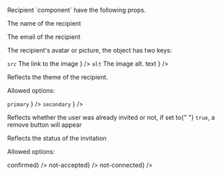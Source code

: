 
<PackageInstallGuide packageName="@wpmudev/sui-recipient" />

<Section title="Props" border={true}>
	<p>Recipient `component` have the following props.</p>
	<Section
		title={{ content: "userName", tag: "string", small: true }}
		style={{ paddingTop: 0, paddingLeft: 20, paddingRight: 0 }}
	>
		<p>The name of the recipient</p>
	</Section>
	<Section
		title={{ content: "userEmail", tag: "string", small: true }}
		style={{ paddingTop: 0, paddingLeft: 20, paddingRight: 0 }}
	>
		<p>The email of the recipient</p>
	</Section>
	<Section
		title={{ content: "userImage", tag: "object", small: true }}
		style={{ paddingTop: 0, paddingLeft: 20, paddingRight: 0 }}
	>
		<p>The recipient's avatar or picture, the object has two keys:</p>
		<List>
			<span
				label={
					<>
						<Code small={true}>src</Code> The link to the image
					</>
				}
			/>
			<span
				label={
					<>
						<Code small={true}>alt</Code> The image alt. text
					</>
				}
			/>
		</List>
	</Section>
	<Section
		title={{ content: "appearance", tag: "string", small: true }}
		style={{ paddingTop: 0, paddingLeft: 20, paddingRight: 0 }}
	>
		<p>Reflects the theme of the recipient.</p>
		<p>Allowed options:</p>
		<List>
			<span
				label={
					<>
						<Code small={true}>primary</Code>
					</>
				}
			/>
			<span
				label={
					<>
						<Code small={true}>secondary</Code>
					</>
				}
			/>
		</List>
	</Section>
	<Section
		title={{ content: "isInvited", tag: "boolean", small: true }}
		style={{ paddingTop: 0, paddingLeft: 20, paddingRight: 0 }}
	>
		<p>
			Reflects whether the user was already invited or not, if set to{" "}
			<Code small={true}>true</Code>, a remove button will appear
		</p>
	</Section>
	<Section
		title={{ content: "status", tag: "string", small: true }}
		style={{ paddingTop: 0, paddingLeft: 20, paddingRight: 0 }}
	>
		<p>Reflects the status of the invitation</p>
		<p>Allowed options:</p>
		<List>
			<span label={<Code small={true}>confirmed</Code>} />
			<span label={<Code small={true}>not-accepted</Code>} />
			<span label={<Code small={true}>not-connected</Code>} />
		</List>
	</Section>
</Section>
